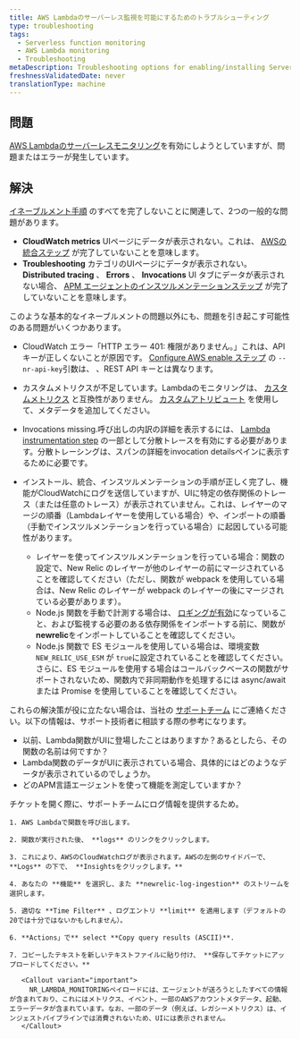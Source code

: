 ```yaml
---
title: AWS Lambdaのサーバーレス監視を可能にするためのトラブルシューティング
type: troubleshooting
tags:
  - Serverless function monitoring
  - AWS Lambda monitoring
  - Troubleshooting
metaDescription: Troubleshooting options for enabling/installing Serverless monitoring for AWS Lambda.
freshnessValidatedDate: never
translationType: machine
---
```


## 問題

[AWS Lambdaのサーバーレスモニタリング](/docs/serverless-function-monitoring/aws-lambda-monitoring/get-started/introduction-new-relic-monitoring-aws-lambda)を有効にしようとしていますが、問題またはエラーが発生しています。

## 解決

[イネーブルメント手順](/docs/serverless-function-monitoring/aws-lambda-monitoring/get-started/enable-new-relic-monitoring-aws-lambda) のすべてを完了しないことに関連して、2つの一般的な問題があります。

* **CloudWatch metrics** UIページにデータが表示されない。これは、 [AWSの統合ステップ](/docs/serverless-function-monitoring/aws-lambda-monitoring/get-started/enable-new-relic-monitoring-aws-lambda#connect-aws) が完了していないことを意味します。
* **Troubleshooting** カテゴリのUIページにデータが表示されない。 **Distributed tracing** 、 **Errors** 、 **Invocations** UI タブにデータが表示されない場合、 [APM エージェントのインスツルメンテーションステップ](/docs/serverless-function-monitoring/aws-lambda-monitoring/get-started/enable-new-relic-monitoring-aws-lambda#instrument-lambda) が完了していないことを意味します。

このような基本的なイネーブルメントの問題以外にも、問題を引き起こす可能性のある問題がいくつかあります。

* CloudWatch エラー「HTTP エラー 401: 権限がありません。」これは、API キーが正しくないことが原因です。 [Configure AWS enable ステップ](/docs/serverless-function-monitoring/aws-lambda-monitoring/get-started/enable-new-relic-monitoring-aws-lambda#connect-aws) の `--nr-api-key`引数は、 <InlinePopover type="userKey"/>、REST API キーとは異なります。

* カスタムメトリクスが不足しています。Lambdaのモニタリングは、 [カスタムメトリクス](/docs/agents/manage-apm-agents/agent-data/collect-custom-metrics) と互換性がありません。 [カスタムアトリビュート](/docs/agents/manage-apm-agents/agent-data/collect-custom-attributes) を使用して、メタデータを追加してください。

* Invocations missing.呼び出しの内訳の詳細を表示するには、 [Lambda instrumentation step](/docs/serverless-function-monitoring/aws-lambda-monitoring/get-started/enable-new-relic-monitoring-aws-lambda#instrument-lambda) の一部として分散トレースを有効にする必要があります。分散トレーシングは、スパンの詳細をinvocation detailsペインに表示するために必要です。

* インストール、統合、インスツルメンテーションの手順が正しく完了し、機能がCloudWatchにログを送信していますが、UIに特定の依存関係のトレース（または任意のトレース）が表示されていません。これは、レイヤーのマージの順番（Lambdaレイヤーを使用している場合）や、インポートの順番（手動でインスツルメンテーションを行っている場合）に起因している可能性があります。

  * レイヤーを使ってインスツルメンテーションを行っている場合：関数の設定で、New Relic のレイヤーが他のレイヤーの前にマージされていることを確認してください（ただし、関数が webpack を使用している場合は、New Relic のレイヤーが webpack のレイヤーの後にマージされている必要があります）。
  * Node.js 関数を手動で計測する場合は、 [ロギングが有効](/docs/apm/agents/nodejs-agent/installation-configuration/nodejs-agent-configuration/#logging_config)になっていること、および監視する必要のある依存関係をインポートする前に、関数が**newrelic**をインポートしていることを確認してください。
  * Node.js 関数で ES モジュールを使用している場合は、環境変数 `NEW_RELIC_USE_ESM` が `true`に設定されていることを確認してください。さらに、ES モジュールを使用する場合はコールバックベースの関数がサポートされないため、関数内で非同期動作を処理するには async/await または Promise を使用していることを確認してください。

これらの解決策が役に立たない場合は、当社の [サポートチーム](https://support.newrelic.com/) にご連絡ください。以下の情報は、サポート技術者に相談する際の参考になります。

* 以前、Lambda関数がUIに登場したことはありますか？あるとしたら、その関数の名前は何ですか？
* Lambda関数のデータがUIに表示されている場合、具体的にはどのようなデータが表示されているのでしょうか。
* どのAPM言語エージェントを使って機能を測定していますか？

<CollapserGroup>
  <Collapser
    id="attach-logs"
    title="推奨します。CloudWatchのログをチケットに添付する"
  >
    チケットを開く際に、サポートチームにログ情報を提供するため。

    1. AWS Lambdaで関数を呼び出します。

    2. 関数が実行された後、 **logs** のリンクをクリックします。

    3. これにより、AWSのCloudWatchログが表示されます。AWSの左側のサイドバーで、 **Logs** の下で、 **Insightsをクリックします。**

    4. あなたの **機能** を選択し、また **newrelic-log-ingestion** のストリームを選択します。

    5. 適切な **Time Filter** 、ログエントリ **limit** を適用します（デフォルトの20では十分ではないかもしれません）。

    6. **Actions」で** select **Copy query results (ASCII)**.

    7. コピーしたテキストを新しいテキストファイルに貼り付け、 **保存してチケットにアップロードしてください。**

       <Callout variant="important">
         NR_LAMBDA_MONITORINGペイロードには、エージェントが送ろうとしたすべての情報が含まれており、これにはメトリクス、イベント、一部のAWSアカウントメタデータ、起動、エラーデータが含まれています。なお、一部のデータ（例えば、レガシーメトリクス）は、インジェストパイプラインでは消費されないため、UIには表示されません。
       </Callout>
  </Collapser>
</CollapserGroup>
